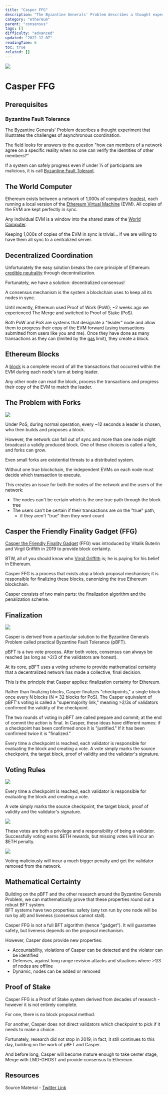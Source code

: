 ```yaml
---
title: "Casper FFG"
description: "The Byzantine Generals' Problem describes a thought experiment that illustrates the challenges of asynchronous coordination."
category: "ethereum"
parent: "consensus"
tags: []
difficulty: "advanced"
updated: "2022-12-07"
readingTime: 6
toc: true
related: []
---
```


![](/images/casper-ffg-1.jpeg)

# Casper FFG

## Prerequisites

### Byzantine Fault Tolerance

The Byzantine Generals' Problem describes a thought experiment that illustrates the challenges of asynchronous coordination. 

The field looks for answers to the question "how can members of a network agree on a specific reality when no one can verify the identities of other members?"

If a system can safely progress even if under ⅓ of participants are malicious, it is call [Byzantine Fault Tolerant](/concepts/bft).

## The World Computer

Ethereum exists between a network of 1,000s of computers ([nodes](https://inevitableeth.com/home/ethereum/node)), each running a local version of the [Ethereum Virtual Machine](https://inevitableeth.com/home/ethereum/evm) (EVM). All copies of the EVM are kept perfectly in sync. 

Any individual EVM is a window into the shared state of the [World Computer](https://inevitableeth.com/home/ethereum/world-computer).

Keeping 1,000s of copies of the EVM in sync is trivial... if we are willing to have them all sync to a centralized server.

## Decentralized Coordination

Unfortunately the easy solution breaks the core principle of Ethereum: [credible neutrality](https://inevitableeth.com/home/concepts/credible-neutrality) through decentralization.

Fortunately, we have a solution: decentralized consensus! 

A consensus mechanism is the system a blockchain uses to keep all its nodes in sync. 

Until recently, Ethereum used Proof of Work (PoW); ~2 weeks ago we experienced The Merge and switched to Proof of Stake (PoS).

Both PoW and PoS are systems that designate a "leader" node and allow them to progress their copy of the EVM forward (using transactions submitted from users like you and me). Once they have done as many transactions as they can (limited by the [gas](https://inevitableeth.com/home/concepts/gas) limit), they create a block.

## Ethereum Blocks

A [block](https://inevitableeth.com/home/ethereum/block) is a complete record of all the transactions that occurred within the EVM during each node's turn at being leader. 

Any other node can read the block, process the transactions and progress their copy of the EVM to match the leader.

## The Problem with Forks

![](/images/casper-ffg-2.jpeg)

Under PoS, during normal operation, every ~12 seconds a leader is chosen, who then builds and proposes a block. 

However, the network can fall out of sync and more than one node might broadcast a validly produced block. One of these choices is called a fork, and forks can grow. 

Even small forks are existential threats to a distributed system. 

Without one true blockchain, the independent EVMs on each node must decide which transaction to execute.

This creates an issue for both the nodes of the network and the users of the network: 

*   The nodes can't be certain which is the one true path through the block tree
*   The users can't be certain if their transactions are on the "true" path,  
    *   if they aren't “true” then they wont count

## Casper the Friendly Finality Gadget (FFG)

[Casper the Friendly Finality Gadget](https://arxiv.org/pdf/1710.09437.pdf) (FFG) was introduced by Vitalik Buterin and Virgil Griffith in 2019 to provide block certainty.

BTW, all of you should know who [Virgil Griffith](https://en.wikipedia.org/wiki/Virgil_Griffith) is; he is paying for his belief in Ethereum.

Casper FFG is a process that exists atop a block proposal mechanism; it is responsible for finalizing these blocks, canonizing the true Ethereum blockchain.

Casper consists of two main parts: the finalization algorithm and the penalization scheme.

## Finalization

![](/images/casper-ffg-3.jpeg)

Casper is derived from a particular solution to the Byzantine Generals Problem called practical Byzantine Fault Tolerance (pBFT). 

pBFT is a two vote process. After both votes, consensus can always be reached (as long as >2/3 of the validators are honest).

At its core, pBFT uses a voting scheme to provide mathematical certainty that a decentralized network has made a collective, final decision.

This is the principle that Casper applies: finalization certainty for Ethereum.

Rather than finalizing blocks, Casper finalizes "checkpoints," a single block once every N blocks (N = 32 blocks for PoS). The Casper equivalent of pBFT's voting is called a "supermajority link," meaning >2/3s of validators confirmed the validity of the checkpoint.

The two rounds of voting in pBFT are called prepare and commit; at the end of commit the action is final. In Casper, these ideas have different names: if a checkpoint has been confirmed once it is "justified." If it has been confirmed twice it is "finalized."

  
Every time a checkpoint is reached, each validator is responsible for evaluating the block and creating a vote. A vote simply marks the source checkpoint, the target block, proof of validity and the validator's signature.

## Voting Rules

![](/images/casper-ffg-4.jpeg)

Every time a checkpoint is reached, each validator is responsible for evaluating the block and creating a vote. 

A vote simply marks the source checkpoint, the target block, proof of validity and the validator's signature.

![](/images/casper-ffg-6.png)

These votes are both a privilege and a responsibility of being a validator. Successfully voting earns $ETH rewards, but missing votes will incur an $ETH penalty. 

![](/images/casper-ffg-5.jpeg)

Voting maliciously will incur a much bigger penalty and get the validator removed from the network.

## Mathematical Certainty

Building on the pBFT and the other research around the Byzantine Generals Problem, we can mathematically prove that these properties round out a robust BFT system.   
BFT systems have two properties: safety (any txn run by one node will be run by all) and liveness (consensus cannot stall). 

Casper FFG is not a full BFT algorithm (hence "gadget"). It will guarantee safety, but liveness depends on the proposal mechanism.

However, Casper does provide new properties: 

*   Accountability, violations of Casper can be detected and the violator can be identified 
*   Defenses, against long range revision attacks and situations where >1/3 of nodes are offline 
*   Dynamic, nodes can be added or removed

## Proof of Stake

Casper FFG is a Proof of Stake system derived from decades of research - however it is not entirely complete. 

For one, there is no block proposal method. 

For another, Casper does not direct validators which checkpoint to pick if it needs to make a choice.

Fortunately, research did not stop in 2019; in fact, it still continues to this day, building on the work of pBFT and Casper. 

And before long, Casper will become mature enough to take center stage, Merge with LMD-GHOST and provide consensus to Ethereum.

## Resources

Source Material - [Twitter Link](https://twitter.com/logarithmicrex/status/1576721911265996800)

